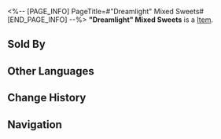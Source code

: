 <%-- [PAGE_INFO]
PageTitle=#"Dreamlight" Mixed Sweets#
[END_PAGE_INFO] --%>
{{Item Infobox
|title       = "Dreamlight" Mixed Sweets
|id          = 401027
|image       = Item Dreamlight Mixed Sweets.png
|type        = 
|invCategory = Consumables
|rarity      = 2
|effect      = Upon use, all allies may consume or restore Energy or HP at the beginning of each turn for the next battle.
|description = A specialty candy of Penacony, each piece concealing a unique filling. Some compare it to life, as you will never know its taste until you try it yourself.
|source1     = [[Omni-Synthesizer]]
|source2     = Ice Cream Trolley
}}
{{Description|1=''"This one is spicy!"''}}
'''"Dreamlight" Mixed Sweets''' is a [[Item]].

==Sold By==
{{Shop Availability}}

==Other Languages==
{{Other Languages
|en   = "Dreamlight" Mixed Sweets
|zhs  = 「彩梦」什锦糖果
|zht  = 「彩夢」什錦糖果
|ja   = 「レインボードリーム」カラフルキャンディ
|ko   = 「다채로운 꿈」 모둠 캔디
|es   = Surtido de caramelos Colorsueños
|fr   = Assortiment de bonbons « Songéclat »
|ru   = Ассорти конфет «Яркий сон»
|th   = "Dreamlight" Mixed Sweets
|vi   = Kẹo Thập Cẩm "Giấc Mơ Muôn Màu"
|de   = Bonbons „Traumlicht“
|id   = "Dreamlight" Mixed Sweets
|pt   = Doces Sortidos "Luz Onírica"
}}

==Change History==
{{Change History|2.0}}

==Navigation==
{{Consumable Navbox}}